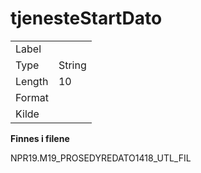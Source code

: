 
# tjenesteStartDato {-}

| | |
|----|----|
| Label    |  |
| Type     | String |
| Length   | 10    |
| Format   |  |
| Kilde    |   |

**Finnes i filene**

NPR19.M19_PROSEDYREDATO1418_UTL_FIL

